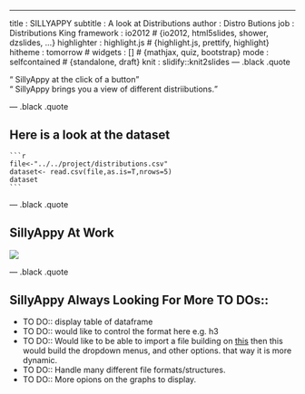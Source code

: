 ---
title       : SILLYAPPY
subtitle    : A look at Distributions
author      : Distro Butions
job         : Distributions King
framework   : io2012        # {io2012, html5slides, shower, dzslides, ...}
highlighter : highlight.js  # {highlight.js, prettify, highlight}
hitheme     : tomorrow      # 
widgets     : []            # {mathjax, quiz, bootstrap}
mode        : selfcontained # {standalone, draft}
knit        : slidify::knit2slides
--- .black .quote

<q> <span class = 'green'>SillyAppy</span> at the click of a button</q>
<br>
<q> <span class = 'green'>SillyAppy</span> brings you a view of different distriibutions.</q>
<br>

--- .black .quote

## <span class = 'green'>Here is a look at the dataset<span>

    ```r
    file<-"../../project/distributions.csv"
    dataset<- read.csv(file,as.is=T,nrows=5)  
    dataset
    ```


--- .black .quote

## <span class = 'green'>SillyAppy At Work<span>

<img src="./assets/img/SillyAppy.PNG">


--- .black .quote

## <span class = 'green'>SillyAppy Always Looking For More TO DOs::<span>

* TO DO:: display table of dataframe
* TO DO:: would like to control the format here e.g. h3
* TO DO:: Would like to be able to import a file building on [this](https://github.com/rstudio/shiny-examples/tree/master/066-upload-file) then this would build the dropdown menus, and other options. that way it is more dynamic.
* TO DO:: Handle many different file formats/structures.
* TO DO:: More opions on the graphs to display.
